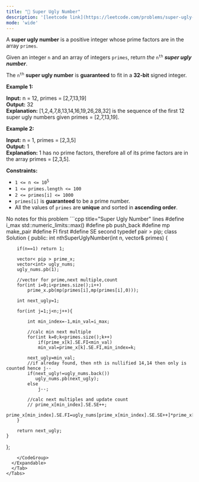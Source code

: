 ```yaml
---
title: "🧀 Super Ugly Number"
description: '[leetcode link](https://leetcode.com/problems/super-ugly-number/description/)'
mode: 'wide'
---
```

<Tabs>
  <Tab title="Question" icon="circle-question" iconType="regular">
    <Card>
      <p>A <strong>super ugly number</strong> is a positive integer whose prime factors are in the array <code>primes</code>.</p>  <p>Given an integer <code>n</code> and an array of integers <code>primes</code>, return <em>the</em> <code>n<sup>th</sup></code> <em><strong>super ugly number</strong></em>.</p>  <p>The <code>n<sup>th</sup></code> <strong>super ugly number</strong> is <strong>guaranteed</strong> to fit in a <strong>32-bit</strong> signed integer.</p>   <p><strong class="example">Example 1:</strong></p>   <strong>Input:</strong> n = 12, primes = [2,7,13,19] <br/> <strong>Output:</strong> 32 <br/> <strong>Explanation:</strong> [1,2,4,7,8,13,14,16,19,26,28,32] is the sequence of the first 12 super ugly numbers given primes = [2,7,13,19].   <p><strong class="example">Example 2:</strong></p>   <strong>Input:</strong> n = 1, primes = [2,3,5] <br/> <strong>Output:</strong> 1 <br/> <strong>Explanation:</strong> 1 has no prime factors, therefore all of its prime factors are in the array primes = [2,3,5].    <p><strong>Constraints:</strong></p>  <ul>  <li><code>1 &lt;= n &lt;= 10<sup>5</sup></code></li>  <li><code>1 &lt;= primes.length &lt;= 100</code></li>  <li><code>2 &lt;= primes[i] &lt;= 1000</code></li>  <li><code>primes[i]</code> is <strong>guaranteed</strong> to be a prime number.</li>  <li>All the values of <code>primes</code> are <strong>unique</strong> and sorted in <strong>ascending order</strong>.</li> </ul> 
    </Card>
  </Tab>
  <Tab title="Solution" icon="lightbulb" iconType="regular" >
    <Card>
      No notes for this problem
</Card>
  <Expandable title="code">
    <CodeGroup dropdown>
```cpp title="Super Ugly Number" lines
#define i_max std::numeric_limits<int>::max()
#define pb push_back
#define mp make_pair
#define FI first
#define SE second
typedef pair<int, pair<long long int , int> > pip;
class Solution {
public:
    int nthSuperUglyNumber(int n, vector<int>& primes) {
        
        if(n==1) return 1;

        vector< pip > prime_x;
        vector<int> ugly_nums;
        ugly_nums.pb(1);
        
        //vector for prime,next multiple,count
        for(int i=0;i<primes.size();i++)
            prime_x.pb(mp(primes[i],mp(primes[i],0)));

        int next_ugly=1;

        for(int j=1;j<n;j++){

            int min_index=-1,min_val=i_max;

            //calc min next multiple
            for(int k=0;k<primes.size();k++)
                if(prime_x[k].SE.FI<min_val)
                min_val=prime_x[k].SE.FI,min_index=k;
            
            next_ugly=min_val;
            //if alreday found, then nth is nullified 14,14 then only is counted hence j--
            if(next_ugly!=ugly_nums.back())
               ugly_nums.pb(next_ugly);
            else
                j--;

            //calc next multiples and update count
            // prime_x[min_index].SE.SE++; 
            prime_x[min_index].SE.FI=ugly_nums[prime_x[min_index].SE.SE++]*prime_x[min_index].FI;
        }

        return next_ugly;    
    }
};
```
    </CodeGroup>
  </Expandable>
  </Tab>
</Tabs>